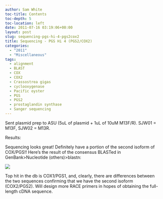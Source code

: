 ```yaml
---
author: Sam White
toc-title: Contents
toc-depth: 5
toc-location: left
date: 2011-07-16 03:19:06+00:00
layout: post
slug: sequencing-pgs-hi-4-pgs2cox2
title: Sequencing - PGS Hi 4 (PGS2/COX2)
categories:
  - "2011"
  - "Miscellaneous"
tags:
  - alignment
  - BLAST
  - COX
  - COX2
  - Crassostrea gigas
  - cyclooxygenase
  - Pacific oyster
  - PGS
  - PGS2
  - prostaglandin synthase
  - Sanger sequencing
---
```


Sent plasmid prep to ASU (5uL of plasmid + 1uL of 10uM M13F/R). SJW01 = M13F, SJW02 = M13R.

Results:

Sequencing looks great! Definitely have a portion of the second isoform of COX/PGS!! Here's the result of the consensus BLASTed in GenBank>Nucleotide (others)>blastn:

![](https://eagle.fish.washington.edu/Arabidopsis/20110721%20PGS2%20BLAST%20Alignment.png)

Top hit in the db is COX1/PGS1, and, clearly, there are differences between the two sequences confirming that we have the second isoform (COX2/PGS2). Will design more RACE primers in hopes of obtaining the full-length cDNA sequence.
